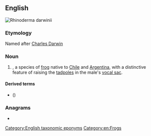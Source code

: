 ==English==
[[File:Rhinoderma darwinii.jpg|thumb|Rhinoderma darwinii]]
{{wikipedia}}
{{wikispecies|Rhinoderma darwinii}}

===Etymology===
Named after [[w:Charles Darwin|Charles Darwin]]

===Noun===
{{en-noun|head=[[Darwin]]'s [[frog]]}}

# {{taxlink|Rhinoderma darwinii|species|noshow=1}}, a species of [[frog]] native to [[Chile]] and [[Argentina]], with a distinctive feature of raising the [[tadpoles]] in the male's [[vocal sac]].

====Derived terms====
* {{vern|Chile Darwin's frog}} ({{taxlink|Rhinoderma rufum|species|noshow=1}})

===Anagrams===
* {{anagrams|en|a=adfginorrsw|forwardings}}

[[Category:English taxonomic eponyms]]
[[Category:en:Frogs]]